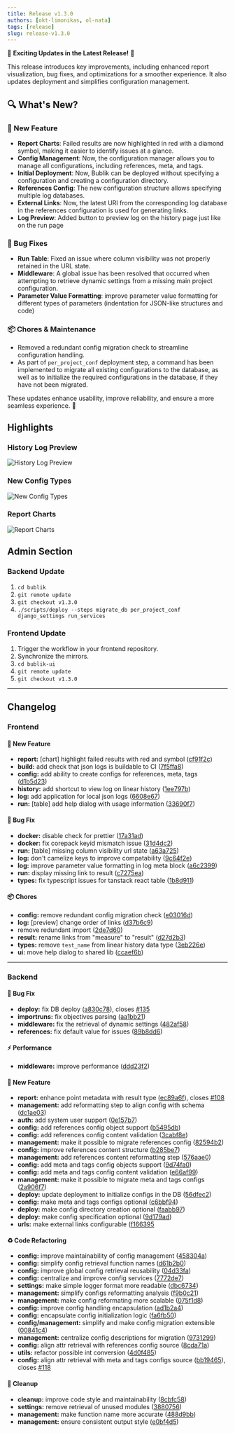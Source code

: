 ```yaml
---
title: Release v1.3.0
authors: [okt-limonikas, ol-nata]
tags: [release]
slug: release-v1.3.0
---
```


🎉 **Exciting Updates in the Latest Release!** 🎉

This release introduces key improvements, including enhanced report visualization, bug fixes, and optimizations for a smoother experience. It also updates deployment and simplifies configuration management.

## 🔍 What's New?

### 🚀 New Feature

- **Report Charts**: Failed results are now highlighted in red with a diamond symbol, making it easier to identify issues at a glance.
- **Config Management**: Now, the configuration manager allows you to manage all configurations, including references, meta, and tags.
- **Initial Deployment**: Now, Bublik can be deployed without specifying a configuration and creating a configuration directory.
- **References Config**: The new configuration structure allows specifying multiple log databases.
- **External Links**: Now, the latest URI from the corresponding log database in the references configuration is used for generating links.
- **Log Preview**: Added button to preview log on the history page just like on the run page

### 🐛 Bug Fixes

- **Run Table**: Fixed an issue where column visibility was not properly retained in the URL state.
- **Middleware**: A global issue has been resolved that occurred when attempting to retrieve dynamic settings from a missing main project configuration.
- **Parameter Value Formatting**: improve parameter value formatting for different types of parameters (indentation for JSON-like structures and code)

### 📦 Chores & Maintenance

- Removed a redundant config migration check to streamline configuration handling.
- As part of `per_project_conf` deployment step, a command has been implemented to migrate all existing configurations to the database, as well as to initialize the required configurations in the database, if they have not been migrated.

These updates enhance usability, improve reliability, and ensure a more seamless experience. 🚀

<!--truncate-->

## Highlights

### History Log Preview

![History Log Preview](./img/history-log-preview.png)

### New Config Types

![New Config Types](./img/config-new-types.png)

### Report Charts

![Report Charts](./img/report-chart.png)

## Admin Section

### Backend Update

1. `cd bublik`
2. `git remote update`
3. `git checkout v1.3.0`
4. `./scripts/deploy --steps migrate_db per_project_conf django_settings run_services`

### Frontend Update

1. Trigger the workflow in your frontend repository.
2. Synchronize the mirrors.
3. `cd bublik-ui`
4. `git remote update`
5. `git checkout v1.3.0`

---

## Changelog

### Frontend

#### 🚀 New Feature

- **report:** [chart] highlight failed results with red and symbol ([cf91f2c](https://github.com/ts-factory/bublik-ui/commit/cf91f2c8e9b97e4201e37f2aa6a2d5b7b9922d5a))
- **build:** add check that json logs is buildable to CI ([7f5ffa8](https://github.com/ts-factory/bublik-ui/commit/7f5ffa8c5d5d7cf9f32536f8b3d6d1c109ab2c91))
- **config:** add ability to create configs for references, meta, tags ([d1b5d23](https://github.com/ts-factory/bublik-ui/commit/d1b5d23af5f01ccc652ef5bc799f396e3070bbcc))
- **history:** add shortcut to view log on linear history ([1ee797b](https://github.com/ts-factory/bublik-ui/commit/1ee797bf113a55cef4fd8f9371896a4ece72aa4f))
- **log:** add application for local json logs ([6608e67](https://github.com/ts-factory/bublik-ui/commit/6608e67946e01dcf947f0df2bd9d80086fe32264))
- **run:** [table] add help dialog with usage information ([33690f7](https://github.com/ts-factory/bublik-ui/commit/33690f7887a499a5132b46e452e674cbcd3dbc12))

#### 🐛 Bug Fix

- **docker:** disable check for prettier ([17a31ad](https://github.com/ts-factory/bublik-ui/commit/17a31adcb949c6e81fbf91c0f3acdbde2104f37c))
- **docker:** fix corepack keyid mismatch issue ([31d4dc2](https://github.com/ts-factory/bublik-ui/commit/31d4dc203c031eea0d3588cde9df9d3b45a7101b))
- **run:** [table] missing column visibility url state ([a63a725](https://github.com/ts-factory/bublik-ui/commit/a63a725f7bc1a97700e6b5d44ddae3a3f948e980))
- **log:** don't camelize keys to improve compatability ([9c64f2e](https://github.com/ts-factory/bublik-ui/commit/9c64f2ec3dad33ca3e407b24a3bcc37239d995bf))
- **log:** improve parameter value formatting in log meta block ([a6c2399](https://github.com/ts-factory/bublik-ui/commit/a6c2399c2003a821a6c7dd65701ed7a05b461e7d))
- **run:** display missing link to result ([c7275ea](https://github.com/ts-factory/bublik-ui/commit/c7275eaaea3ca008bbc72070324f3048bbc8e23b))
- **types:** fix typescript issues for tanstack react table ([1b8d911](https://github.com/ts-factory/bublik-ui/commit/1b8d911064afdba01d0c8ee228f0a891221b15eb))

#### 📦 Chores

- **config:** remove redundant config migration check ([e03016d](https://github.com/ts-factory/bublik-ui/commit/e03016d53b6a868b50fb26e52678526a9a70a200))
- **log:** [preview] change order of links ([d37b6c9](https://github.com/ts-factory/bublik-ui/commit/d37b6c9499697ab190fcd7935a0b2ebb70c7e713))
- remove redundant import ([2de7d60](https://github.com/ts-factory/bublik-ui/commit/2de7d60338f92d9e537a6ae94084eeb9a21bfa57))
- **result:** rename links from "measure" to "result" ([d27d2b3](https://github.com/ts-factory/bublik-ui/commit/d27d2b3c789c9f8270bc9111fc1a6230a283a87f))
- **types:** remove `test_name` from linear history data type ([3eb226e](https://github.com/ts-factory/bublik-ui/commit/3eb226ecffe606d3e344d248cc771ee79b2c50b5))
- **ui:** move help dialog to shared lib ([ccaef6b](https://github.com/ts-factory/bublik-ui/commit/ccaef6b27ba879e4fab1cdee2466446e776c40ec))

---

### Backend

#### 🐛 Bug Fix

- **deploy:** fix DB deploy ([a830c78](https://github.com/ts-factory/bublik/commit/a830c784b6d93745d1dc77c2e6db9ee6a6c28c91)), closes [#135](https://github.com/ts-factory/bublik/issues/135)
- **importruns:** fix objectives parsing ([aa1bb21](https://github.com/ts-factory/bublik/commit/aa1bb215665bcf9ede0a29477b0c3b647623f49e))
- **middleware:** fix the retrieval of dynamic settings ([482af58](https://github.com/ts-factory/bublik/commit/482af58943a0673e4144d97feb6e1907835d39c8))
- **references:** fix default value for issues ([89b8dd6](https://github.com/ts-factory/bublik/commit/89b8dd60b50441a58d3ba3556c4f1b59b1edb9d7))

#### ⚡ Performance

- **middleware:** improve performance ([ddd23f2](https://github.com/ts-factory/bublik/commit/ddd23f2f4a67207c2923e3ba0076d6cf778166d5))

#### 🚀 New Feature

- **report:** enhance point metadata with result type ([ec89a6f](https://github.com/ts-factory/bublik/commit/ec89a6f7969009cc5d9a3d8809f4f4203e933ab6)), closes [#108](https://github.com/ts-factory/bublik/issues/108)
- **management:** add reformatting step to align config with schema ([dc1ae03](https://github.com/ts-factory/bublik/commit/dc1ae033ed92e662b36d928d5b65c498344d8d37))
- **auth:** add system user support ([0e157b7](https://github.com/ts-factory/bublik/commit/0e157b788d81502700ca2e86580c8691a8de57bc))
- **config:** add references config object support ([b5495db](https://github.com/ts-factory/bublik/commit/b5495db6f93af8405fb7092fe67d85e94f31fbbf))
- **config:** add references config content validation ([3cabf8e](https://github.com/ts-factory/bublik/commit/3cabf8e2d3fda8b97dd377d40564e0940271e9a6))
- **management:** make it possible to migrate references config ([82594b2](https://github.com/ts-factory/bublik/commit/82594b2c16098340135522e68b6d80280b1b3aed))
- **config:** improve references content structure ([b285be7](https://github.com/ts-factory/bublik/commit/b285be7cc0cbb4e7466d2c0d6177ba42fd7280ff))
- **management:** add references content reformatting step ([576aae0](https://github.com/ts-factory/bublik/commit/576aae090aa13f7381bb441c778f4d38856a0e82))
- **config:** add meta and tags config objects support ([9d74fa0](https://github.com/ts-factory/bublik/commit/9d74fa06ea88d05d9d5679abe107ac3de332b4ff))
- **config:** add meta and tags config content validation ([e66af99](https://github.com/ts-factory/bublik/commit/e66af99e1809fd249b7bc16945df71491fe7f551))
- **management:** make it possible to migrate meta and tags configs ([2a906f7](https://github.com/ts-factory/bublik/commit/2a906f72760cc2167f4d8ba64aae3e03159ac2ee))
- **deploy:** update deployment to initialize configs in the DB ([56dfec2](https://github.com/ts-factory/bublik/commit/56dfec2863ba3c7a0ff709f25f7383e328b962c1))
- **config:** make meta and tags configs optional ([c6bbf94](https://github.com/ts-factory/bublik/commit/c6bbf9463bfdb8c18f4b16c6b37c92d5ffae31c4))
- **deploy:** make config directory creation optional ([faabb97](https://github.com/ts-factory/bublik/commit/faabb974569fbceeb2835bb58509f490377279c8))
- **deploy:** make config specification optional ([9d179ad](https://github.com/ts-factory/bublik/commit/9d179adbd87db5e28bb383e7157153b1119dcc43))
- **urls:** make external links configurable ([f166395](https://github.com/ts-factory/bublik/commit/f1663959735b8780828bb2254c98f58f43f2afeb)

#### ♻️ Code Refactoring

- **config:** improve maintainability of config management ([458304a](https://github.com/ts-factory/bublik/commit/458304a65a1531d3b29272644d91ca6ff0d422a4))
- **config:** simplify config retrieval function names ([d61b2b0](https://github.com/ts-factory/bublik/commit/d61b2b0522c1a25ab21fee9f93f55eeee0c4224c))
- **config:** improve global config retrieval reusability ([04d33fa](https://github.com/ts-factory/bublik/commit/04d33fa6280e11cbb48daa74e1def1fdb0a86571))
- **config:** centralize and improve config services ([7772de7](https://github.com/ts-factory/bublik/commit/7772de7263917acbd303472fae00c8c43971ffeb))
- **settings:** make simple logger format more readable ([dbc6734](https://github.com/ts-factory/bublik/commit/dbc6734219f18985d970b16cffa4208725835751))
- **management:** simplify configs reformatting analysis ([f9b0c21](https://github.com/ts-factory/bublik/commit/f9b0c21eff58df09bf7146c05fa9eea042a88b8c))
- **management:** make config reformating more scalable ([075f1d8](https://github.com/ts-factory/bublik/commit/075f1d80717ab517d539d60e4aabc5bfdcdf5d5a))
- **config:** improve config handling encapsulation ([ad1b2a4](https://github.com/ts-factory/bublik/commit/ad1b2a438d88fb20bd6ceb78b1c4f650812dd416))
- **config:** encapsulate config initialization logic ([fa6fb50](https://github.com/ts-factory/bublik/commit/fa6fb50785786efdc082b0ae13294b82d442a641))
- **config/management:** simplify and make config migration extensible ([00841c4](https://github.com/ts-factory/bublik/commit/00841c486dc506dd12c934d97fa7ba95f4b9fb8c))
- **management:** centralize config descriptions for migration ([9731299](https://github.com/ts-factory/bublik/commit/973129968ac4e94420f4080532d8851f015536d1))
- **config:** align attr retrieval with references config source ([8cda71a](https://github.com/ts-factory/bublik/commit/8cda71a84de7a9c4f8e6fd50ce5d6c4057ab29c2))
- **utils:** refactor possible int conversion ([4d0f485](https://github.com/ts-factory/bublik/commit/4d0f48592b2b62b18d6eba8872bf04fd0729a6b4))
- **config:** align attr retrieval with meta and tags configs source ([bb19465](https://github.com/ts-factory/bublik/commit/bb1946529cb2fc39f2081f241308490588ba076b)), closes [#118](https://github.com/ts-factory/bublik/issues/118)

#### 🧹 Cleanup

- **cleanup:** improve code style and maintainability ([8cbfc58](https://github.com/ts-factory/bublik/commit/8cbfc58d01d1e7ff5790b22279fd1fcf39c727a5))
- **settings:** remove retrieval of unused modules ([3880756](https://github.com/ts-factory/bublik/commit/3880756b15436efbb241cae0c9032206f97637d2))
- **management:** make function name more accurate ([488d9bb](https://github.com/ts-factory/bublik/commit/488d9bbb99024247dfe2f8412c182b9d5e806983))
- **management:** ensure consistent output style ([e0bf4d5](https://github.com/ts-factory/bublik/commit/e0bf4d50647750c575d78c92b9628381e1e6d9e8))

